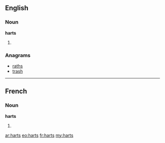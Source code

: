 ==English==

===Noun===
'''harts'''

# {{plural of|hart}}

===Anagrams===
* [[raths#English|raths]]
* [[trash#English|trash]]

----

==French==

===Noun===
'''harts''' {{f}}

# {{plural of|hart|lang=fr}}

[[ar:harts]]
[[eo:harts]]
[[fr:harts]]
[[my:harts]]